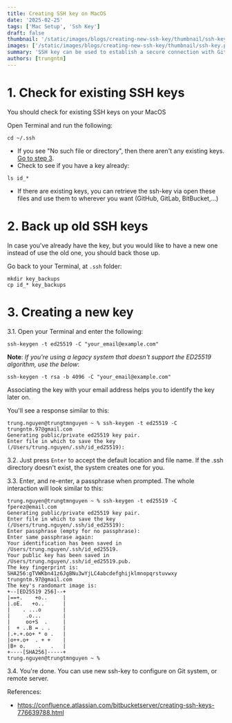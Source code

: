 ```yaml
---
title: Creating SSH key on MacOS
date: '2025-02-25'
tags: ['Mac Setup', 'Ssh Key']
draft: false
thumbnail: '/static/images/blogs/creating-new-ssh-key/thumbnail/ssh-key.png'
images: ['/static/images/blogs/creating-new-ssh-key/thumbnail/ssh-key.png']
summary: 'SSH key can be used to establish a secure connection with GitHub, GitLab, BitBucket, or access to a remote server. So, how can we create a ssh-key on your MacOS?'
authors: [trungntm]
---
```


# 1. Check for existing SSH keys

You should check for existing SSH keys on your MacOS

Open Terminal and run the following:

```
cd ~/.ssh
```

- If you see "No such file or directory", then there aren't any existing keys. [Go to step 3](#create-a-new-key).
- Check to see if you have a key already:

```
ls id_*
```

- If there are existing keys, you can retrieve the ssh-key via open these files and use them to wherever you want (GitHub, GitLab, BitBucket,...)

# 2. Back up old SSH keys

In case you've already have the key, but you would like to have a new one instead of use the old one, you should back those up.

Go back to your Terminal, at `.ssh` folder:

```
mkdir key_backups
cp id_* key_backups
```

# 3. Creating a new key

3.1. Open your Terminal and enter the following:

```
ssh-keygen -t ed25519 -C "your_email@example.com"
```

**Note**: _If you're using a legacy system that doesn't support the ED25519 algorithm, use the below_:

```
ssh-keygen -t rsa -b 4096 -C "your_email@example.com"
```

Associating the key with your email address helps you to identify the key later on.

You'll see a response similar to this:

```
trung.nguyen@trungtmnguyen ~ % ssh-keygen -t ed25519 -C trungntm.97@gmail.com
Generating public/private ed25519 key pair.
Enter file in which to save the key (/Users/trung.nguyen/.ssh/id_ed25519):
```

3.2. Just press `Enter` to accept the default location and file name. If the .ssh directory doesn't exist, the system creates one for you.

3.3. Enter, and re-enter, a passphrase when prompted.
The whole interaction will look similar to this:

```
trung.nguyen@trungtmnguyen ~ % ssh-keygen -t ed25519 -C fperez@email.com
Generating public/private ed25519 key pair.
Enter file in which to save the key (/Users/trung.nguyen/.ssh/id_ed25519):
Enter passphrase (empty for no passphrase):
Enter same passphrase again:
Your identification has been saved in /Users/trung.nguyen/.ssh/id_ed25519.
Your public key has been saved in /Users/trung.nguyen/.ssh/id_ed25519.pub.
The key fingerprint is:
SHA256:gTVWKbn41z6JgBNu3wYjLC4abcdefghijklmnopqrstuvwxy trungntm.97@gmail.com
The key's randomart image is:
+--[ED25519 256]--+
|==+.    +o..     |
|.oE.   +o..      |
|    . ...o       |
|     .o...       |
|     oo+S  .     |
|  + ..B = . .    |
|.+.+.oo+ * o .   |
|o++.o+  . + +    |
|B+ o.    .   .   |
+----[SHA256]-----+
trung.nguyen@trungtmnguyen ~ %
```

3.4. You're done. You can use new ssh-key to configure on Git system, or remote server.

References:

- https://confluence.atlassian.com/bitbucketserver/creating-ssh-keys-776639788.html
